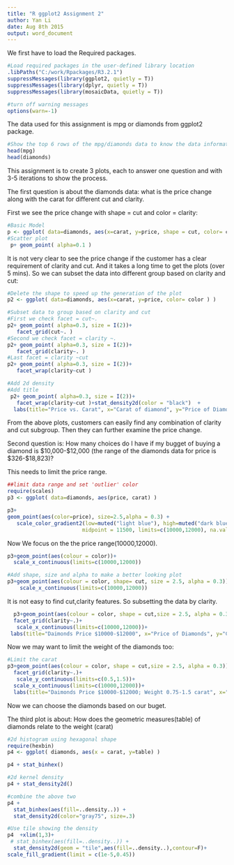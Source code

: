 ---
title: "R ggplot2 Assignment 2"
author: Yan Li
date: Aug 8th 2015
output: word_document
---

We first have to load the Required packages.

```{r}
#Load required packages in the user-defined library location
.libPaths("C:/work/Rpackages/R3.2.1")
suppressMessages(library(ggplot2, quietly = T))
suppressMessages(library(dplyr, quietly = T))
suppressMessages(library(mosaicData, quietly = T))

#turn off warning messages
options(warn=-1)
```


The data used for this assignment is mpg or diamonds from ggplot2 package.

```{r}
#Show the top 6 rows of the mpg/diamonds data to know the data information
head(mpg)
head(diamonds)
```

This assignment is to create 3 plots, each to answer one question and with 3-5 iterations to show the process.

The first question is about the diamonds data: what is the price change along with the carat for different cut and clarity.

First we see the price change with shape = cut and color = clarity:

```{r ggplot1, fig.width = 8, fig.height = 6, message=FALSE }
#Basic Model
p <- ggplot( data=diamonds, aes(x=carat, y=price, shape = cut, color= clarity) ) 
#Scatter plot 
 p+ geom_point( alpha=0.1 )
```

It is not very clear to see the price change if the customer has a clear requirement of clarity and cut. And it takes a long time to get the plots (over 5 mins). So we can subset the data into different group based on clarity and cut:


```{r ggplot2, fig.width = 8, fig.height = 6, message=FALSE }
#Delete the shape to speed up the generation of the plot 
p2 <- ggplot( data=diamonds, aes(x=carat, y=price, color= color ) )

#Subset data to group based on clarity and cut
#First we check facet = cut~.
p2+ geom_point( alpha=0.3, size = I(2))+
   facet_grid(cut~. )
#Second we check facet = clarity ~.
p2+ geom_point( alpha=0.3, size = I(2))+
   facet_grid(clarity~. )
#Last facet = clarity ~cut
p2+ geom_point( alpha=0.3, size = I(2))+
   facet_wrap(clarity~cut )

#Add 2d density
#Add title
 p2+ geom_point( alpha=0.3, size = I(2))+
   facet_wrap(clarity~cut )+stat_density2d(color = "black")  +
  labs(title="Price vs. Carat", x="Carat of diamond", y="Price of Diamonds")
```

From the above plots, customers can easily find any combination of clarity and cut subgroup. Then they can further examine the price change.

Second question is: How many choices do I have if my bugget of buying a diamond is $10,000-$12,000 (the range of the diamonds data  for price is $326-$18,823)? 

This needs to limit the price range.

```{r ggplot3, fig.width = 8, fig.height = 6, message=FALSE }
##limit data range and set 'outlier' color
require(scales)
p3 <- ggplot( data=diamonds, aes(price, carat) ) 

p3+
geom_point(aes(color=price), size=2.5,alpha = 0.3) +
   scale_color_gradient2(low=muted("light blue"), high=muted("dark blue"), mid="blue",
                        midpoint = 11500, limits=c(10000,12000), na.value="gray")
```


Now We focus on the the price range(10000,12000).

```{r ggplot4, fig.width = 8, fig.height = 6, message=FALSE }

p3+geom_point(aes(colour = color))+
  scale_x_continuous(limits=c(10000,12000))

#Add shape, size and alpha to make a better looking plot
p3+geom_point(aes(colour = color, shape= cut, size = 2.5, alpha = 0.3))+
    scale_x_continuous(limits=c(10000,12000))

```

It is not easy to find cut,clarity features. So subsetting the data by clarity. 

```{r ggplot5, fig.width = 8, fig.height = 6, message=FALSE }
  p3+geom_point(aes(colour = color, shape = cut,size = 2.5, alpha = 0.3))+
  facet_grid(clarity~.)+
   scale_x_continuous(limits=c(10000,12000))+
 labs(title="Daimonds Price $10000-$12000", x="Price of Diamonds", y="Carat of diamond")
```

Now we may want to limit the weight of the diamonds too:

```{r ggplot6, fig.width = 8, fig.height = 6, message=FALSE }
#Limit the carat
p3+geom_point(aes(colour = color, shape = cut,size = 2.5, alpha = 0.3))+
  facet_grid(clarity~.)+
   scale_y_continuous(limits=c(0.5,1.5))+
  scale_x_continuous(limits=c(10000,12000))+
  labs(title="Daimonds Price $10000-$12000; Weight 0.75-1.5 carat", x="Price of Diamonds", y="Carat of diamond")
```

Now we can choose the diamonds based on our buget.

The third plot is about: How does the geometric measures(table) of diamonds relate to the weight (carat)

```{r ggplot7, fig.width = 8, fig.height = 6, message=FALSE }
#2d histogram using hexagonal shape
require(hexbin)
p4 <- ggplot( diamonds, aes(x = carat, y=table) )

p4 + stat_binhex()

#2d kernel density
p4 + stat_density2d()

#combine the above two
p4 + 
  stat_binhex(aes(fill=..density..)) +
  stat_density2d(color="gray75", size=.3)

#Use tile showing the density
p4  +xlim(1,3)+
 # stat_binhex(aes(fill=..density..)) +
  stat_density2d(geom = "tile",aes(fill=..density..),contour=F)+
scale_fill_gradient(limit = c(1e-5,0.45))

```

